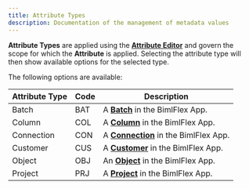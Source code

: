 ---
title: Attribute Types
description: Documentation of the management of metadata values
---
<head>
  <meta name="varigenceProduct" content="BimlFlex"></meta>
  <meta name="varigenceArticleType" content="Reference"></meta>
</head>

<!--
Attribute Types
Header not included because it is used in different ways
-->
**Attribute Types** are applied using the [**Attribute Editor**](../../metadata-editors/attribute-editor) and govern the scope for which the **Attribute** is applied. Selecting the attribute type will then show available options for the selected type.

The following options are available:

| Attribute Type  | Code | Description                          |
| --------------- | ---- | ------------------------------------ |
| Batch           | BAT  | A [**Batch**](../entities/Batch) in the BimlFlex App.      |
| Column          | COL  | A [**Column**](../entities/Column) in the BimlFlex App.     |
| Connection      | CON  | A [**Connection**](../entities/Connection) in the BimlFlex App. |
| Customer        | CUS  | A [**Customer**](../entities/Customer) in the BimlFlex App.   |
| Object          | OBJ  | An [**Object**](../entities/Object) in the BimlFlex App.    |
| Project         | PRJ  | A [**Project**](../entities/Project) in the BimlFlex App.    |
